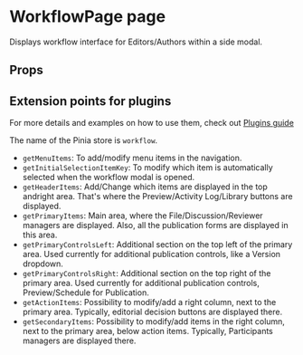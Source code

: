 

<Meta of={WorkflowPage} />

# WorkflowPage page

Displays workflow interface for Editors/Authors within a side modal.

## Props

<ArgTypes />

## Extension points for plugins

For more details and examples on how to use them, check out [Plugins guide](..?path=/docs/guide-plugins--docs)

The name of the Pinia store is `workflow`.

- `getMenuItems`: To add/modify menu items in the navigation.
- `getInitialSelectionItemKey`: To modify which item is automatically selected when the workflow modal is opened.
- `getHeaderItems`: Add/Change which items are displayed in the top andright area. That's where the Preview/Activity Log/Library buttons are displayed.
- `getPrimaryItems`: Main area, where the File/Discussion/Reviewer managers are displayed. Also, all the publication forms are displayed in this area.
- `getPrimaryControlsLeft`: Additional section on the top left of the primary area. Used currently for additional publication controls, like a Version dropdown.
- `getPrimaryControlsRight`: Additional section on the top right of the primary area. Used currently for additional publication controls, Preview/Schedule for Publication.
- `getActionItems`: Possibility to modify/add a right column, next to the primary area. Typically, editorial decision buttons are displayed there.
- `getSecondaryItems`: Possibility to modify/add items in the right column, next to the primary area, below action items. Typically, Participants managers are displayed there.
